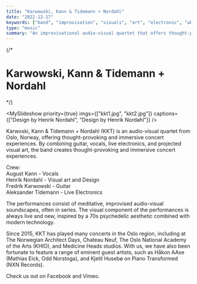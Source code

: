```yaml
---
title: "Karwowski, Kann & Tidemann + Nordahl"
date: "2022-12-17"
keywords: ["band", "improvisation", "visuals", "art", "electronic", "ableton", "performance", "synth", "max"]
type: "music"
summary: "An improvisational audio-visual quartet that offers thought-provoking and immersive concert experiences, combining guitar, vocals, live electronics, and projected visual art."
---
```


{/* 
# Karwowski, Kann & Tidemann + Nordahl 
*/}

<MySlideshow priority={true} imgs={["kkt1.jpg", "kkt2.jpg"]} captions={["Design by Henrik Nordahl", "Design by Henrik Nordahl"]} />

Karwoski, Kann & Tidemann + Nordahl (KKT) is an audio-visual quartet from Oslo, Norway, offering thought-provoking and immersive concert experiences. By combining guitar, vocals, live electronics, and projected visual art, the band creates thought-provoking and immersive concert experiences.

Crew: <br />
August Kann - Vocals <br />
Henrik Nordahl - Visual art and Design <br />
Fredrik Karwowski - Guitar <br />
Aleksander Tidemann - Live Electronics <br />

The performances consist of meditative, improvised audio-visual soundscapes, often in series. The visual component of the performances is always live and new, inspired by a 70s psychedelic aesthetic combined with modern technology.

Since 2015, KKT has played many concerts in the Oslo region, including at The Norwegian Architect Days, Chateau Neuf, The Oslo National Academy of the Arts (KHIO), and Medicine Heads studios. With us, we have also been fortunate to feature a range of eminent guest artists, such as Håkon AAse (Mathias Eick, Odd Norstoga), and Kjetil Husebø on Piano Transformed (NXN Records).

<MySpotifyPlayer embedUrl="https://player.vimeo.com/video/257707678?h=e5f4e6451f" />

Check us out on <MyLink href="https://www.facebook.com/theholymountaintrio">Facebook</MyLink> and <MyLink href="https://vimeo.com/karwowskikanntidemann">Vimeo</MyLink>.
